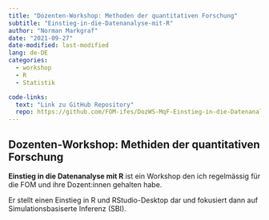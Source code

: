 ```yaml
---
title: "Dozenten-Workshop: Methoden der quantitativen Forschung"
subtitle: "Einstieg-in-die-Datenanalyse-mit-R"
author: "Norman Markgraf"
date: "2021-09-27"
date-modified: last-modified
lang: de-DE
categories: 
  - workshop
  - R
  - Statistik

code-links:
  text: "Link zu GitHub Repository"
  repo: https://github.com/FOM-ifes/DozWS-MqF-Einstieg-in-die-Datenanalyse-mit-R
---
```


## Dozenten-Workshop: Methiden der quantitativen Forschung

**Einstieg in die Datenanalyse mit R** ist ein Workshop den ich regelmässig für die FOM und ihre Dozent:innen gehalten habe.

Er stellt einen Einstieg in R und RStudio-Desktop dar und fokusiert dann auf Simulationsbasiserte Inferenz (SBI).
